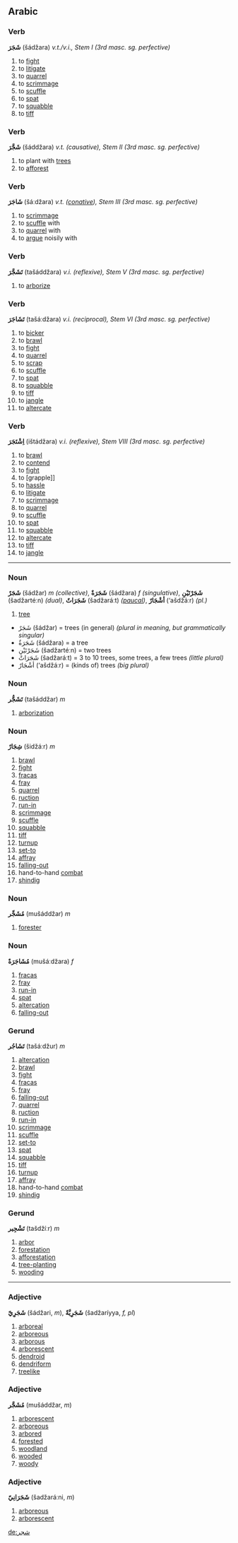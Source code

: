 ==Arabic==
===Verb===
'''شَجَرَ''' (šádžara) ''v.t./v.i., Stem I (3rd masc. sg. perfective)''

# to [[fight]]
# to [[litigate]]
# to [[quarrel]]
# to [[scrimmage]]
# to [[scuffle]]
# to [[spat]]
# to [[squabble]]
# to [[tiff]]

===Verb===
'''شَجَّرَ''' (šáddžara) ''v.t. (causative), Stem II (3rd masc. sg. perfective)''

# to plant with [[tree]]s
# to [[afforest]]

===Verb===
'''شَاجَرَ''' (šáːdžara) ''v.t. ([[conative]]), Stem III (3rd masc. sg. perfective)''

# to [[scrimmage]]
# to [[scuffle]] with
# to [[quarrel]] with
# to [[argue]] noisily with

===Verb===
'''تَشَجَّرَ''' (tašáddžara) ''v.i. (reflexive), Stem V (3rd masc. sg. perfective)''

# to [[arborize]]

===Verb===
'''تَشَاجَرَ''' (tašáːdžara) ''v.i. (reciprocal), Stem VI (3rd masc. sg. perfective)''

# to [[bicker]]
# to [[brawl]]
# to [[fight]]
# to [[quarrel]]
# to [[scrap]]
# to [[scuffle]]
# to [[spat]]
# to [[squabble]]
# to [[tiff]]
# to [[jangle]]
# to [[altercate]]

===Verb===
'''اِشْتَجَرَ''' (ištádžara) ''v.i. (reflexive), Stem VIII (3rd masc. sg. perfective)''

# to [[brawl]]
# to [[contend]]
# to [[fight]]
# to [grapple]]
# to [[hassle]]
# to [[litigate]]
# to [[scrimmage]]
# to [[quarrel]]
# to [[scuffle]]
# to [[spat]]
# to [[squabble]]
# to [[altercate]]
# to [[tiff]]
# to [[jangle]]

----

===Noun===
'''شَجَرٌ''' (šádžar) ''m (collective)'', '''شَجَرَةٌ''' (šádžara) ''f (singulative)'', '''شَجَرْتَيْنِ''' (šadžartéːn) ''(dual)'', '''شَجَرَاتٌ''' (šadžaráːt) ''([[paucal]])'', '''أشْجَارٌ''' (‘ašdžáːr) ''(pl.)''

# [[tree]]


*شَجَرٌ (šádžar) = trees (in general) ''(plural in meaning, but grammatically singular)''
*ٌشَجَرَة (šádžara) = a tree
*شَجَرْتَيْنِ (šadžartéːn) = two trees
*شَجَرَاتٌ (šadžaráːt) = 3 to 10 trees, some trees, a few trees ''(little plural)''
*أشْجَارٌ (‘ašdžáːr) = (kinds of) trees ''(big plural)''

===Noun===
'''تَشَجُّر''' (tašáddžar) ''m''

# [[arborization]]

===Noun===
'''شِجَارٌ''' (šidžáːr) ''m''

# [[brawl]]
# [[fight]]
# [[fracas]]
# [[fray]]
# [[quarrel]]
# [[ruction]]
# [[run-in]]
# [[scrimmage]]
# [[scuffle]]
# [[squabble]]
# [[tiff]]
# [[turnup]]
# [[set-to]]
# [[affray]]
# [[falling-out]]
# hand-to-hand [[combat]]
# [[shindig]]

===Noun===
'''مُشَجِّر''' (mušáddžar) ''m''

# [[forester]]

===Noun===
'''مُشَاجَرَةٌ''' (mušáːdžara) ''f''

# [[fracas]]
# [[fray]]
# [[run-in]]
# [[spat]]
# [[altercation]]
# [[falling-out]]

===Gerund===
'''تَشَاجُر''' (tašáːdžur) ''m''

# [[altercation]]
# [[brawl]]
# [[fight]]
# [[fracas]]
# [[fray]]
# [[falling-out]]
# [[quarrel]]
# [[ruction]]
# [[run-in]]
# [[scrimmage]]
# [[scuffle]]
# [[set-to]]
# [[spat]]
# [[squabble]]
# [[tiff]]
# [[turnup]]
# [[affray]]
# hand-to-hand [[combat]]
# [[shindig]]

===Gerund===
'''تَشْجِير''' (tašdžíːr) ''m''

# [[arbor]]
# [[forestation]]
# [[afforestation]]
# [[tree-planting]]
# [[wooding]]

----

===Adjective===
'''شَجَرِِيّ''' (šádžari, ''m''), '''شَجَرِِيَّةٌ''' (šadžaríyya, ''f, pl'')

# [[arboreal]]
# [[arboreous]]
# [[arborous]]
# [[arborescent]]
# [[dendroid]]
# [[dendriform]]
# [[treelike]]

===Adjective===
'''مُشَجَّر''' (mušáddžar, ''m'')

# [[arborescent]]
# [[arboreous]]
# [[arbored]]
# [[forested]]
# [[woodland]]
# [[wooded]]
# [[woody]]

===Adjective===
'''شَجَرَانِيّ''' (šadžaráːni, ''m'')

# [[arboreous]]
# [[arborescent]]

[[de:شجر]]